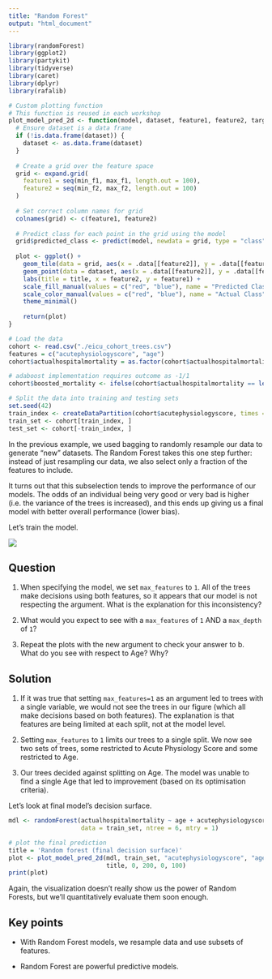 ```yaml
---
title: "Random Forest"
output: "html_document"
---
```


```r
library(randomForest)
library(ggplot2)
library(partykit)
library(tidyverse)
library(caret)
library(dplyr)
library(rafalib)
```

```r
# Custom plotting function
# This function is reused in each workshop
plot_model_pred_2d <- function(model, dataset, feature1, feature2, target, title, min_f1, max_f1, min_f2, max_f2) {
  # Ensure dataset is a data frame
  if (!is.data.frame(dataset)) {
    dataset <- as.data.frame(dataset)
  }
  
  # Create a grid over the feature space
  grid <- expand.grid(
    feature1 = seq(min_f1, max_f1, length.out = 100),
    feature2 = seq(min_f2, max_f2, length.out = 100)
  )
  
  # Set correct column names for grid
  colnames(grid) <- c(feature1, feature2)
  
  # Predict class for each point in the grid using the model
  grid$predicted_class <- predict(model, newdata = grid, type = "class")
  
  plot <- ggplot() +
    geom_tile(data = grid, aes(x = .data[[feature2]], y = .data[[feature1]], fill = .data$predicted_class), alpha = 0.3) +
    geom_point(data = dataset, aes(x = .data[[feature2]], y = .data[[feature1]], color = .data[[target]]), size = 2) +
    labs(title = title, x = feature2, y = feature1) +
    scale_fill_manual(values = c("red", "blue"), name = "Predicted Class") +
    scale_color_manual(values = c("red", "blue"), name = "Actual Class") +
    theme_minimal()
  
    return(plot)
}
```

```r
# Load the data
cohort <- read.csv("./eicu_cohort_trees.csv")
features = c("acutephysiologyscore", "age")
cohort$actualhospitalmortality = as.factor(cohort$actualhospitalmortality)

# adaboost implementation requires outcome as -1/1
cohort$boosted_mortality <- ifelse(cohort$actualhospitalmortality == levels(cohort$actualhospitalmortality)[1], -1, 1)

# Split the data into training and testing sets
set.seed(42)
train_index <- createDataPartition(cohort$acutephysiologyscore, times = 1, p = 0.7, list = FALSE)
train_set <- cohort[train_index, ]
test_set <- cohort[-train_index, ]
```

In the previous example, we used bagging to randomly resample our data to generate "new" datasets. The Random Forest takes this one step further: instead of just resampling our data, we also select only a fraction of the features to include.

It turns out that this subselection tends to improve the performance of our models. The odds of an individual being very good or very bad is higher (i.e. the variance of the trees is increased), and this ends up giving us a final model with better overall performance (lower bias).

Let's train the model.

![](./images/random_forest.png)

## Question

1) When specifying the model, we set `max_features` to `1`. All of the trees make decisions using both features, so it appears that our model is not respecting the argument.  What is the explanation for this inconsistency?  

2) What would you expect to see with a `max_features` of `1` AND a `max_depth` of `1`?  

3) Repeat the plots with the new argument to check your answer to b. What do you see with respect to Age? Why?  

## Solution

1) If it was true that setting `max_features=1` as an argument led to trees with a single variable, we would not see the trees in our figure (which all make decisions based on both features). The explanation is that features are being limited at each split, not at the model level.  

2) Setting `max_features` to `1` limits our trees to a single split. We now see two sets of trees, some restricted to Acute Physiology Score and some restricted to Age.  

3) Our trees decided against splitting on Age. The model was unable to find a single Age that led to improvement (based on its optimisation criteria).  

Let's look at final model's decision surface.

```r
mdl <- randomForest(actualhospitalmortality ~ age + acutephysiologyscore,
                    data = train_set, ntree = 6, mtry = 1)

# plot the final prediction
title = 'Random forest (final decision surface)'
plot <- plot_model_pred_2d(mdl, train_set, "acutephysiologyscore", "age", "actualhospitalmortality",
                           title, 0, 200, 0, 100)
print(plot)
```

Again, the visualization doesn't really show us the power of Random Forests, but we'll quantitatively evaluate them soon enough.

## Key points

- With Random Forest models, we resample data and use subsets of features.

- Random Forest are powerful predictive models.

